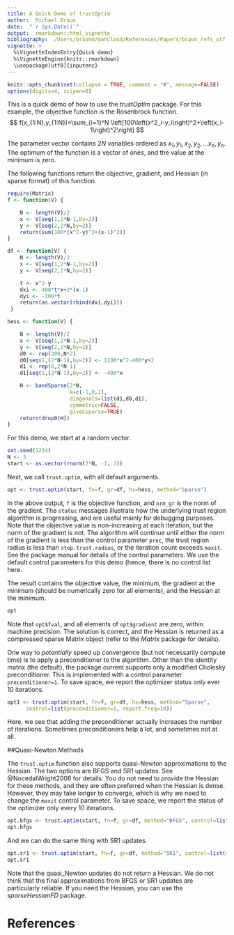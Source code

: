 ```yaml
---
title: A Quick Demo of trustOptim
author:  Michael Braun
date:  "`r Sys.Date()`"
output:  rmarkdown::html_vignette
bibliography:  /Users/braunm/ownCloud/References/Papers/braun_refs_utf.bib
vignette: >
  %\VignetteIndexEntry{Quick demo}
  %\VignetteEngine{knitr::rmarkdown}
  \usepackage[utf8]{inputenc}
---
```


```r
knitr::opts_chunk$set(collapse = TRUE, comment = "#", message=FALSE)
options(digits=4, scipen=0)			       
```

This is a quick demo of how to use the *trustOptim* package.  For this
example, the objective function is the Rosenbrock function.
$$
 f(x_{1:N},y_{1:N})=\sum_{i=1}^N
 \left[100\left(x^2_i-y_i\right)^2+\left(x_i-1\right)^2\right]
$$

The parameter vector contains $2N$ variables ordered as $x_1, y_1,
x_2, y_2, ... x_n, y_n$. The optimum of the function is a vector of
ones, and the value at the minimum is zero.

The following functions return the objective, gradient, and Hessian
(in sparse format) of this function.  

```r
require(Matrix)
f <- function(V) {

    N <- length(V)/2
    x <- V[seq(1,2*N-1,by=2)]
    y <- V[seq(2,2*N,by=2)]
    return(sum(100*(x^2-y)^2+(x-1)^2))
}

df <- function(V) {
    N <- length(V)/2
    x <- V[seq(1,2*N-1,by=2)]
    y <- V[seq(2,2*N,by=2)]

    t <- x^2-y
    dxi <- 400*t*x+2*(x-1)
    dyi <- -200*t
    return(as.vector(rbind(dxi,dyi)))
 }

hess <- function(V) {

    N <- length(V)/2
    x <- V[seq(1,2*N-1,by=2)]
    y <- V[seq(2,2*N,by=2)]
    d0 <- rep(200,N*2)
    d0[seq(1,(2*N-1),by=2)] <- 1200*x^2-400*y+2
    d1 <- rep(0,2*N-1)
    d1[seq(1,(2*N-1),by=2)] <- -400*x

    H <- bandSparse(2*N,
                    k=c(-1,0,1),
                    diagonals=list(d1,d0,d1),
                    symmetric=FALSE,
                    giveCsparse=TRUE)
    return(drop0(H))
}
```

For this demo, we
start at a random vector.

```r
set.seed(1234)
N <- 3
start <- as.vector(rnorm(2*N, -1, 3))
```

Next, we call `trust.optim`, with all default arguments.

```r
opt <- trust.optim(start, fn=f, gr=df, hs=hess, method="Sparse")
```

In the above output, `f` is the objective function, and `nrm_gr` is
the norm of the gradient. The `status` messages illustrate how the
underlying trust region algorithm is progressing, and are useful
mainly for debugging purposes.  Note that the objective value is
non-increasing at each iteration, but the norm of the gradient is
not.  The algorithm will continue until either the norm of the gradient is
less than the control parameter `prec`, the trust region radius is
less than `stop.trust.radius`, or the iteration count exceeds
`maxit`.  See the package manual for details of the control
parameters.  We use the default control parameters for this demo
(hence, there is no control list here.


The result contains the objective value, the minimum, the gradient at
the minimum (should be numerically zero for all elements), and the
Hessian at the minimum.

```r
opt
```
Note that `opt$fval`, and all elements of `opt$gradient` are zero,
within machine precision.  The solution is correct, and the Hessian is
returned as a compressed sparse Matrix object (refer to the *Matrix*
package for details).

One way to *potentially* speed up convergence (but not necessarily
compute time) is to apply a preconditioner to the algorithm.  Other
than the identity matrix (the default), the package current supports
only a modified Cholesky preconditioner.  This is implemented with a
control parameter `preconditioner=1`. To save space, we
report the optimizer status only ever 10 iterations.


```r
opt1 <- trust.optim(start, fn=f, gr=df, hs=hess, method="Sparse",
      control=list(preconditioner=1, report.freq=10))
```

Here, we see that adding the preconditioner actually increases the
number of iterations.  Sometimes preconditioners help a lot, and
sometimes not at all.

##Quasi-Newton Methods

The `trust.optim` function also supports quasi-Newton approximations
to the Hessian.  The two options are BFGS and SR1 updates.  See
@NocedalWright2006 for details.  You do not need to provide the
Hessian for these methods, and they are often preferred when the
Hessian is dense.  However, they may take longer to converge, which is
why we need to change the `maxit` control parameter.  To save space,
we report the status of the optimizer only every 10 iterations.

```r
opt.bfgs <- trust.optim(start, fn=f, gr=df, method="BFGS", control=list(maxit=5000, report.freq=10))
opt.bfgs
```

And we can do the same thing with SR1 updates.

```r
opt.sr1 <- trust.optim(start, fn=f, gr=df, method="SR1", control=list(maxit=5000, report.freq=10))
opt.sr1
```

Note that the quasi_Newton updates do not return a Hessian.  We do not
think that the final approximations from BFGS or SR1 updates are
particularly reliable.  If you need the Hessian, you can use the
*sparseHessianFD* package.

# References
